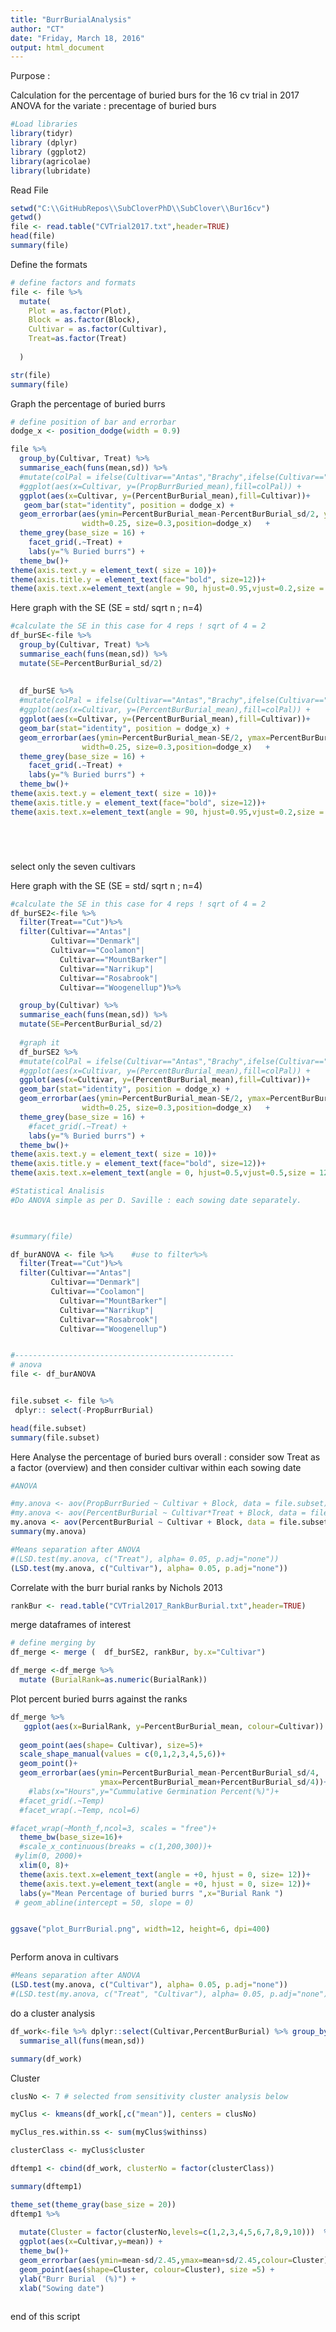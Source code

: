 ```yaml
---
title: "BurrBurialAnalysis"
author: "CT"
date: "Friday, March 18, 2016"
output: html_document
---
```

Purpose : 

Calculation for the percentage of buried burs for the 16 cv trial in 2017 
ANOVA for the variate : precentage of buried burs 

```r
#Load libraries 
library(tidyr)
library (dplyr)
library (ggplot2)
library(agricolae)
library(lubridate)
```

Read File 

```r
setwd("C:\\GitHubRepos\\SubCloverPhD\\SubClover\\Bur16cv")
getwd()
file <- read.table("CVTrial2017.txt",header=TRUE)
head(file)
summary(file)
```

Define the formats  

```r

# define factors and formats
file <- file %>%
  mutate(
    Plot = as.factor(Plot),
    Block = as.factor(Block),
    Cultivar = as.factor(Cultivar),
    Treat=as.factor(Treat)
   
  )

str(file)
summary(file)

```



Graph the percentage of buried burrs 

```r

# define position of bar and errorbar
dodge_x <- position_dodge(width = 0.9)

file %>%
  group_by(Cultivar, Treat) %>%
  summarise_each(funs(mean,sd)) %>%
  #mutate(colPal = ifelse(Cultivar=="Antas","Brachy",ifelse(Cultivar=="Monti","Brachy","Yanny"))) %>%
  #ggplot(aes(x=Cultivar, y=(PropBurrBuried_mean),fill=colPal)) +
  ggplot(aes(x=Cultivar, y=(PercentBurBurial_mean),fill=Cultivar))+
   geom_bar(stat="identity", position = dodge_x) +
  geom_errorbar(aes(ymin=PercentBurBurial_mean-PercentBurBurial_sd/2, ymax=PercentBurBurial_mean+PercentBurBurial_sd/2),
                width=0.25, size=0.3,position=dodge_x)   +
  theme_grey(base_size = 16) +
    facet_grid(.~Treat) +
    labs(y="% Buried burrs") +
  theme_bw()+
theme(axis.text.y = element_text( size = 10))+
theme(axis.title.y = element_text(face="bold", size=12))+
theme(axis.text.x=element_text(angle = 90, hjust=0.95,vjust=0.2,size = 12))


```

Here graph with the SE (SE = std/ sqrt n ; n=4)

```r

#calculate the SE in this case for 4 reps ! sqrt of 4 = 2 
df_burSE<-file %>%
  group_by(Cultivar, Treat) %>%
  summarise_each(funs(mean,sd)) %>%
  mutate(SE=PercentBurBurial_sd/2)
  
  
  df_burSE %>%
  #mutate(colPal = ifelse(Cultivar=="Antas","Brachy",ifelse(Cultivar=="Monti","Brachy","Yanny"))) %>%
  #ggplot(aes(x=Cultivar, y=(PercentBurBurial_mean),fill=colPal)) +
  ggplot(aes(x=Cultivar, y=(PercentBurBurial_mean),fill=Cultivar))+
  geom_bar(stat="identity", position = dodge_x) +
  geom_errorbar(aes(ymin=PercentBurBurial_mean-SE/2, ymax=PercentBurBurial_mean+SE/2),
                width=0.25, size=0.3,position=dodge_x)   +
  theme_grey(base_size = 16) +
    facet_grid(.~Treat) +
    labs(y="% Buried burrs") +
  theme_bw()+
theme(axis.text.y = element_text( size = 10))+
theme(axis.title.y = element_text(face="bold", size=12))+
theme(axis.text.x=element_text(angle = 90, hjust=0.95,vjust=0.2,size = 12))






```


select only the seven cultivars 

Here graph with the SE (SE = std/ sqrt n ; n=4)

```r

#calculate the SE in this case for 4 reps ! sqrt of 4 = 2 
df_burSE2<-file %>%
  filter(Treat=="Cut")%>%
  filter(Cultivar=="Antas"| 
         Cultivar=="Denmark"|
         Cultivar=="Coolamon"|
           Cultivar=="MountBarker"|
           Cultivar=="Narrikup"|
           Cultivar=="Rosabrook"|
           Cultivar=="Woogenellup")%>%

  group_by(Cultivar) %>%
  summarise_each(funs(mean,sd)) %>%
  mutate(SE=PercentBurBurial_sd/2)
  
  #graph it 
  df_burSE2 %>%
  #mutate(colPal = ifelse(Cultivar=="Antas","Brachy",ifelse(Cultivar=="Monti","Brachy","Yanny"))) %>%
  #ggplot(aes(x=Cultivar, y=(PercentBurBurial_mean),fill=colPal)) +
  ggplot(aes(x=Cultivar, y=(PercentBurBurial_mean),fill=Cultivar))+
  geom_bar(stat="identity", position = dodge_x) +
  geom_errorbar(aes(ymin=PercentBurBurial_mean-SE/2, ymax=PercentBurBurial_mean+SE/2),
                width=0.25, size=0.3,position=dodge_x)   +
  theme_grey(base_size = 16) +
    #facet_grid(.~Treat) +
    labs(y="% Buried burrs") +
  theme_bw()+
theme(axis.text.y = element_text( size = 10))+
theme(axis.title.y = element_text(face="bold", size=12))+
theme(axis.text.x=element_text(angle = 0, hjust=0.5,vjust=0.5,size = 12))


```


```r
#Statistical Analisis 
#Do ANOVA simple as per D. Saville : each sowing date separately.


 
#summary(file)

df_burANOVA <- file %>%    #use to filter%>%
  filter(Treat=="Cut")%>%
  filter(Cultivar=="Antas"| 
         Cultivar=="Denmark"|
         Cultivar=="Coolamon"|
           Cultivar=="MountBarker"|
           Cultivar=="Narrikup"|
           Cultivar=="Rosabrook"|
           Cultivar=="Woogenellup")


#-------------------------------------------------
# anova 
file <- df_burANOVA


file.subset <- file %>%
 dplyr:: select(-PropBurrBurial)

head(file.subset)
summary(file.subset)
```









Here Analyse the percentage of buried burs overall :
consider sow Treat as a factor  (overview)
and then consider cultivar within each sowing date 

```r

#ANOVA

#my.anova <- aov(PropBurrBuried ~ Cultivar + Block, data = file.subset)
#my.anova <- aov(PercentBurBurial ~ Cultivar*Treat + Block, data = file.subset)
my.anova <- aov(PercentBurBurial ~ Cultivar + Block, data = file.subset)
summary(my.anova)
```

```r
#Means separation after ANOVA
#(LSD.test(my.anova, c("Treat"), alpha= 0.05, p.adj="none")) 
(LSD.test(my.anova, c("Cultivar"), alpha= 0.05, p.adj="none")) 
```

Correlate with the burr burial ranks by Nichols 2013

```r


rankBur <- read.table("CVTrial2017_RankBurBurial.txt",header=TRUE)
```


merge dataframes of interest 

```r


# define merging by 
df_merge <- merge (  df_burSE2, rankBur, by.x="Cultivar")

df_merge <-df_merge %>%
  mutate (BurialRank=as.numeric(BurialRank))
```

Plot percent buried burrs against the ranks 

```r

df_merge %>%
   ggplot(aes(x=BurialRank, y=PercentBurBurial_mean, colour=Cultivar)) + # do percentage here
 
  geom_point(aes(shape= Cultivar), size=5)+
  scale_shape_manual(values = c(0,1,2,3,4,5,6))+
  geom_point()+
  geom_errorbar(aes(ymin=PercentBurBurial_mean-PercentBurBurial_sd/4,
                    ymax=PercentBurBurial_mean+PercentBurBurial_sd/4))+
    #labs(x="Hours",y="Cummulative Germination Percent(%)")+
  #facet_grid(.~Temp)
  #facet_wrap(.~Temp, ncol=6)

#facet_wrap(~Month_f,ncol=3, scales = "free")+
  theme_bw(base_size=16)+
  #scale_x_continuous(breaks = c(1,200,300))+
 #ylim(0, 2000)+
  xlim(0, 8)+
  theme(axis.text.x=element_text(angle = +0, hjust = 0, size= 12))+
  theme(axis.text.y=element_text(angle = +0, hjust = 0, size= 12))+
  labs(y="Mean Percentage of buried burrs ",x="Burial Rank ")
 # geom_abline(intercept = 50, slope = 0)


ggsave("plot_BurrBurial.png", width=12, height=6, dpi=400)



```







Perform anova in cultivars 



```r


#Means separation after ANOVA
(LSD.test(my.anova, c("Cultivar"), alpha= 0.05, p.adj="none")) 
#(LSD.test(my.anova, c("Treat", "Cultivar"), alpha= 0.05, p.adj="none")) 
```


do a cluster analysis

```r
df_work<-file %>% dplyr::select(Cultivar,PercentBurBurial) %>% group_by(Cultivar) %>%
  summarise_all(funs(mean,sd))

summary(df_work)


```
Cluster 

```r
clusNo <- 7 # selected from sensitivity cluster analysis below

myClus <- kmeans(df_work[,c("mean")], centers = clusNo)

myClus_res.within.ss <- sum(myClus$withinss)

clusterClass <- myClus$cluster

dftemp1 <- cbind(df_work, clusterNo = factor(clusterClass))

summary(dftemp1)

```



```r
theme_set(theme_gray(base_size = 20))
dftemp1 %>%
  
  mutate(Cluster = factor(clusterNo,levels=c(1,2,3,4,5,6,7,8,9,10)))  %>%
  ggplot(aes(x=Cultivar,y=mean)) +
  theme_bw()+
  geom_errorbar(aes(ymin=mean-sd/2.45,ymax=mean+sd/2.45,colour=Cluster),alpha=0.8, width=0.5, linetype=2)+
  geom_point(aes(shape=Cluster, colour=Cluster), size =5) +
  ylab("Burr Burial  (%)") +
  xlab("Sowing date")
  
```


end of this script 